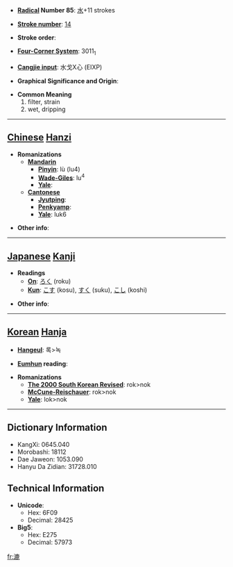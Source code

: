 * '''[[Wiktionary:Chinese radical index| Radical]] Number 85''': [[Wiktionary:Chinese radical index 水|水]]+11 strokes

* '''[[Wiktionary:Chinese total strokes index|Stroke number]]''': [[Wiktionary:Chinese total strokes index 14|14]]

* '''Stroke order''': 

* '''[[Wiktionary:Chinese four corner index|Four-Corner System]]''': 3011<sub>1</sub>

* '''[[Wiktionary:Chinese Cangjie index|Cangjie input]]''': 水戈X心 (EIXP)

* '''Graphical Significance and Origin''': 

* '''Common Meaning'''
*#filter, strain
*# wet, dripping


----

== [[Chinese]] [[Hanzi]] ==

* '''Romanizations'''
** '''[[Mandarin]]'''
*** '''[[Pinyin]]''': lù (lu4)
*** '''[[Wade-Giles]]''': lu<sup>4</sup>
*** '''[[Yale]]''': 
** '''[[Cantonese]]'''
*** '''[[Jyutping]]''':
*** '''[[Penkyamp]]''': 
*** '''[[Yale]]''': luk6

* '''Other info''': 

----

== [[Japanese]] [[Kanji]] ==

* '''Readings'''
** '''[[On]]''': [[ろく]] (roku)
** '''[[Kun]]''': [[こす]] (kosu), [[すく]] (suku), [[こし]] (koshi)

* '''Other info''':  

----

== [[Korean]] [[Hanja]] ==

* '''[[Hangeul]]''': 록>녹

* '''[[Eumhun]] reading''': 

* '''Romanizations'''
** '''[[The 2000 South Korean Revised Romanization|The 2000 South Korean Revised]]''': rok>nok
** '''[[McCune-Reischauer]]''': rok>nok
** '''[[Yale]]''': lok>nok

----

== Dictionary Information ==

* KangXi: 0645.040
* Morobashi: 18112
* Dae Jaweon: 1053.090
* Hanyu Da Zidian: 31728.010

== Technical Information ==

* '''Unicode''':
** Hex: 6F09
** Decimal: 28425
* '''Big5''':
** Hex: E275
** Decimal: 57973

[[fr:漉]]